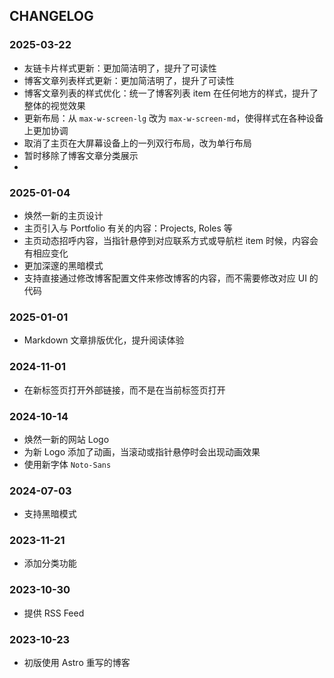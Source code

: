 ## CHANGELOG

### 2025-03-22

- 友链卡片样式更新：更加简洁明了，提升了可读性
- 博客文章列表样式更新：更加简洁明了，提升了可读性
- 博客文章列表的样式优化：统一了博客列表 item 在任何地方的样式，提升了整体的视觉效果
- 更新布局：从 `max-w-screen-lg` 改为 `max-w-screen-md`，使得样式在各种设备上更加协调
- 取消了主页在大屏幕设备上的一列双行布局，改为单行布局
- 暂时移除了博客文章分类展示
- 

### 2025-01-04

- 焕然一新的主页设计
- 主页引入与 Portfolio 有关的内容：Projects, Roles 等
- 主页动态招呼内容，当指针悬停到对应联系方式或导航栏 item 时候，内容会有相应变化
- 更加深邃的黑暗模式
- 支持直接通过修改博客配置文件来修改博客的内容，而不需要修改对应 UI 的代码

### 2025-01-01

- Markdown 文章排版优化，提升阅读体验

### 2024-11-01

- 在新标签页打开外部链接，而不是在当前标签页打开

### 2024-10-14

- 焕然一新的网站 Logo
- 为新 Logo 添加了动画，当滚动或指针悬停时会出现动画效果
- 使用新字体 `Noto-Sans`

### 2024-07-03

- 支持黑暗模式

### 2023-11-21

- 添加分类功能

### 2023-10-30

- 提供 RSS Feed

### 2023-10-23

- 初版使用 Astro 重写的博客
